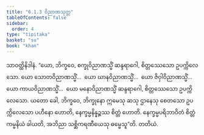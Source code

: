 ```yaml
---
title: "6.1.3 ဝိညာဏသုတ္တ"
tableOfContents: false
sidebar:
  order: 4
type: "tipitaka"
basket: "su"
book: "khan"
---
```



<DynamicBreadcrumb />

<Division number="324" book="khan">

<Paragraph number="1097" book="khan">
သာဝတ္ထိနိဒါနံ. “ယော, ဘိက္ခဝေ, စက္ခုဝိညာဏသ္မိံ ဆန္ဒရာဂေါ, စိတ္တဿေသော ဥပက္ကိလေသော. ယော သောတဝိညာဏသ္မိံ…  ယော ဃာနဝိညာဏသ္မိံ…  ယော ဇိဝှါဝိညာဏသ္မိံ…  ယော ကာယဝိညာဏသ္မိံ…  ယော မနောဝိညာဏသ္မိံ ဆန္ဒရာဂေါ, စိတ္တဿေသော ဥပက္ကိလေသော. ယတော ခေါ, ဘိက္ခဝေ, ဘိက္ခုနော ဣမေသု ဆသု ဌာနေသု စေတသော ဥပက္ကိလေသော ပဟီနော ဟောတိ, နေက္ခမ္မနိန္နဉ္စဿ စိတ္တံ ဟောတိ. နေက္ခမ္မပရိဘာဝိတံ စိတ္တံ ကမ္မနိယံ ခါယတိ, အဘိညာ သစ္ဆိကရဏီယေသု ဓမ္မေသူ”တိ.

</Paragraph>
</Division>

<Paragraph number="1098" type="center" book="khan">
တတိယံ.
</Paragraph>